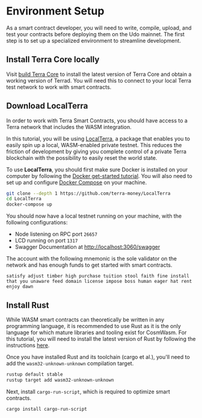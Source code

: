 # Environment Setup

As a smart contract developer, you will need to write, compile, upload, and test your contracts before deploying them on the Udo mainnet. The first step is to set up a specialized environment to streamline development.

## Install Terra Core locally

Visit [build Terra Core](../../../full-node/run-a-full-jmes-node/build-jmes-core) to install the latest version of Terra Core and obtain a working version of Terrad. You will need this to connect to your local Terra test network to work with smart contracts.

## Download LocalTerra

In order to work with Terra Smart Contracts, you should have access to a Terra network that includes the WASM integration.

In this tutorial, you will be using [LocalTerra](https://github.com/terra-money/localjmes), a package that enables you to easily spin up a local, WASM-enabled private testnet. This reduces the friction of development by giving you complete control of a private Terra blockchain with the possibility to easily reset the world state.

To use **LocalTerra**, you should first make sure Docker is installed on your computer by following the [Docker get-started tutorial](https://www.docker.com/get-started). You will also need to set up and configure [Docker Compose](https://docs.docker.com/compose/install/) on your machine.

```sh
git clone --depth 1 https://github.com/terra-money/LocalTerra
cd LocalTerra
docker-compose up
```

You should now have a local testnet running on your machine, with the following configurations:

- Node listening on RPC port `26657`
- LCD running on port `1317`
- Swagger Documentation at [http://localhost:3060/swagger](http://localhost:3060/swagger)

The account with the following mnemonic is the sole validator on the network and has enough funds to get started with smart contracts.

```
satisfy adjust timber high purchase tuition stool faith fine install that you unaware feed domain license impose boss human eager hat rent enjoy dawn
```

## Install Rust

While WASM smart contracts can theoretically be written in any programming language, it is recommended to use Rust as it is the only language for which mature libraries and tooling exist for CosmWasm. For this tutorial, you will need to install the latest version of Rust by following the instructions [here](https://www.rust-lang.org/tools/install).

Once you have installed Rust and its toolchain (cargo et al.), you'll need to add the `wasm32-unknown-unknown` compilation target.

```sh
rustup default stable
rustup target add wasm32-unknown-unknown
```

Next, install `cargo-run-script`, which is required to optimize smart contracts.

```sh
cargo install cargo-run-script
```
